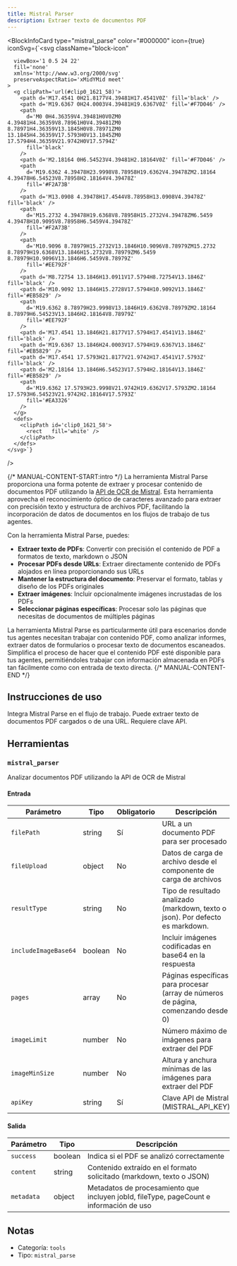 ```yaml
---
title: Mistral Parser
description: Extraer texto de documentos PDF
---
```



<BlockInfoCard 
  type="mistral_parse"
  color="#000000"
  icon={true}
  iconSvg={`<svg className="block-icon"
      
      
      
      viewBox='1 0.5 24 22'
      fill='none'
      xmlns='http://www.w3.org/2000/svg'
      preserveAspectRatio='xMidYMid meet'
    >
      <g clipPath='url(#clip0_1621_58)'>
        <path d='M17.4541 0H21.8177V4.39481H17.4541V0Z' fill='black' />
        <path d='M19.6367 0H24.0003V4.39481H19.6367V0Z' fill='#F7D046' />
        <path
          d='M0 0H4.36359V4.39481H0V0ZM0 4.39481H4.36359V8.78961H0V4.39481ZM0 8.78971H4.36359V13.1845H0V8.78971ZM0 13.1845H4.36359V17.5793H0V13.1845ZM0 17.5794H4.36359V21.9742H0V17.5794Z'
          fill='black'
        />
        <path d='M2.18164 0H6.54523V4.39481H2.18164V0Z' fill='#F7D046' />
        <path
          d='M19.6362 4.39478H23.9998V8.78958H19.6362V4.39478ZM2.18164 4.39478H6.54523V8.78958H2.18164V4.39478Z'
          fill='#F2A73B'
        />
        <path d='M13.0908 4.39478H17.4544V8.78958H13.0908V4.39478Z' fill='black' />
        <path
          d='M15.2732 4.39478H19.6368V8.78958H15.2732V4.39478ZM6.5459 4.39478H10.9095V8.78958H6.5459V4.39478Z'
          fill='#F2A73B'
        />
        <path
          d='M10.9096 8.78979H15.2732V13.1846H10.9096V8.78979ZM15.2732 8.78979H19.6368V13.1846H15.2732V8.78979ZM6.5459 8.78979H10.9096V13.1846H6.5459V8.78979Z'
          fill='#EE792F'
        />
        <path d='M8.72754 13.1846H13.0911V17.5794H8.72754V13.1846Z' fill='black' />
        <path d='M10.9092 13.1846H15.2728V17.5794H10.9092V13.1846Z' fill='#EB5829' />
        <path
          d='M19.6362 8.78979H23.9998V13.1846H19.6362V8.78979ZM2.18164 8.78979H6.54523V13.1846H2.18164V8.78979Z'
          fill='#EE792F'
        />
        <path d='M17.4541 13.1846H21.8177V17.5794H17.4541V13.1846Z' fill='black' />
        <path d='M19.6367 13.1846H24.0003V17.5794H19.6367V13.1846Z' fill='#EB5829' />
        <path d='M17.4541 17.5793H21.8177V21.9742H17.4541V17.5793Z' fill='black' />
        <path d='M2.18164 13.1846H6.54523V17.5794H2.18164V13.1846Z' fill='#EB5829' />
        <path
          d='M19.6362 17.5793H23.9998V21.9742H19.6362V17.5793ZM2.18164 17.5793H6.54523V21.9742H2.18164V17.5793Z'
          fill='#EA3326'
        />
      </g>
      <defs>
        <clipPath id='clip0_1621_58'>
          <rect   fill='white' />
        </clipPath>
      </defs>
    </svg>`}
/>

{/* MANUAL-CONTENT-START:intro */}
La herramienta Mistral Parse proporciona una forma potente de extraer y procesar contenido de documentos PDF utilizando la [API de OCR de Mistral](https://mistral.ai/). Esta herramienta aprovecha el reconocimiento óptico de caracteres avanzado para extraer con precisión texto y estructura de archivos PDF, facilitando la incorporación de datos de documentos en los flujos de trabajo de tus agentes.

Con la herramienta Mistral Parse, puedes:

- **Extraer texto de PDFs**: Convertir con precisión el contenido de PDF a formatos de texto, markdown o JSON
- **Procesar PDFs desde URLs**: Extraer directamente contenido de PDFs alojados en línea proporcionando sus URLs
- **Mantener la estructura del documento**: Preservar el formato, tablas y diseño de los PDFs originales
- **Extraer imágenes**: Incluir opcionalmente imágenes incrustadas de los PDFs
- **Seleccionar páginas específicas**: Procesar solo las páginas que necesitas de documentos de múltiples páginas

La herramienta Mistral Parse es particularmente útil para escenarios donde tus agentes necesitan trabajar con contenido PDF, como analizar informes, extraer datos de formularios o procesar texto de documentos escaneados. Simplifica el proceso de hacer que el contenido PDF esté disponible para tus agentes, permitiéndoles trabajar con información almacenada en PDFs tan fácilmente como con entrada de texto directa.
{/* MANUAL-CONTENT-END */}

## Instrucciones de uso

Integra Mistral Parse en el flujo de trabajo. Puede extraer texto de documentos PDF cargados o de una URL. Requiere clave API.

## Herramientas

### `mistral_parser`

Analizar documentos PDF utilizando la API de OCR de Mistral

#### Entrada

| Parámetro | Tipo | Obligatorio | Descripción |
| --------- | ---- | ----------- | ----------- |
| `filePath` | string | Sí | URL a un documento PDF para ser procesado |
| `fileUpload` | object | No | Datos de carga de archivo desde el componente de carga de archivos |
| `resultType` | string | No | Tipo de resultado analizado \(markdown, texto o json\). Por defecto es markdown. |
| `includeImageBase64` | boolean | No | Incluir imágenes codificadas en base64 en la respuesta |
| `pages` | array | No | Páginas específicas para procesar \(array de números de página, comenzando desde 0\) |
| `imageLimit` | number | No | Número máximo de imágenes para extraer del PDF |
| `imageMinSize` | number | No | Altura y anchura mínimas de las imágenes para extraer del PDF |
| `apiKey` | string | Sí | Clave API de Mistral \(MISTRAL_API_KEY\) |

#### Salida

| Parámetro | Tipo | Descripción |
| --------- | ---- | ----------- |
| `success` | boolean | Indica si el PDF se analizó correctamente |
| `content` | string | Contenido extraído en el formato solicitado \(markdown, texto o JSON\) |
| `metadata` | object | Metadatos de procesamiento que incluyen jobId, fileType, pageCount e información de uso |

## Notas

- Categoría: `tools`
- Tipo: `mistral_parse`
